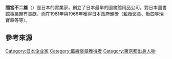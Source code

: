 {{japanese|間宮不二雄|まみや ふじお|Mamiya Fujio}}
{{Infobox Person
|name        = 間宮不二雄
|image       = 
|alt         = 
|caption     = 
|birth_date  = {{Birth date|1890|6|26}}
|birth_place = {{JPN-EMP}}東京
|death_date  =  {{Death date and age|1970|10|24|1890|6|26}}
|death_place = 
|other_names = 
|known_for   = 
|occupation  = 
|nationality = {{JPN}}
}}
'''間宮不二雄'''（{{bd|1890年|6月26日|1970年|10月24日|Mamiya Fujio}}）是日本的實業家，創立了日本最早的圖書館用品公司。對日本圖書館事業頗有貢獻，而在1961年與1966年獲得日本政府頒獎（藍綬褒章、勳四等瑞寶章等等）{{r|胡}}。

== 參考來源 ==
{{reflist|refs=
<ref name="胡">{{cite book|author=胡述兆 |title=《世界各國圖書館名人錄》 |publisher=冊府出版有限公司 |location=台北市 |isbn=957-99026-9-0 |pages=255－257頁|date=2000年1月}}</ref>
}}

{{DEFAULTSORT:Mamiya Fujio}}
[[Category:日本企业家|Category:日本企业家]]
[[Category:藍綬褒章獲得者|Category:藍綬褒章獲得者]]
[[Category:東京都出身人物|Category:東京都出身人物]]